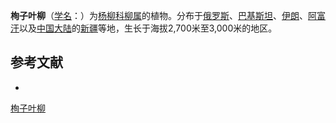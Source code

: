 {{Speciesbox
| name = 栒子叶柳
| status = 
| status_system = 
| image =
| genus = Salix
| species = karelinii
| authority = Turcz. ex Stschegl.
}}

'''栒子叶柳'''（[[学名|学名]]：{{lang|la|''Salix karelinii''}}）为[[杨柳科|杨柳科]][[柳属|柳属]]的植物。分布于[[俄罗斯|俄罗斯]]、[[巴基斯坦|巴基斯坦]]、[[伊朗|伊朗]]、[[阿富汗|阿富汗]]以及[[中国大陆|中国大陆]]的[[新疆|新疆]]等地，生长于海拔2,700米至3,000米的地区。

== 参考文献 ==
<div class="references-small">
* {{FRPS|栒子叶柳}}
</div>
{{Taxonbar|from=Q11107913}}

[[Category:柳属|栒子叶柳]]


{{植物小作品}}